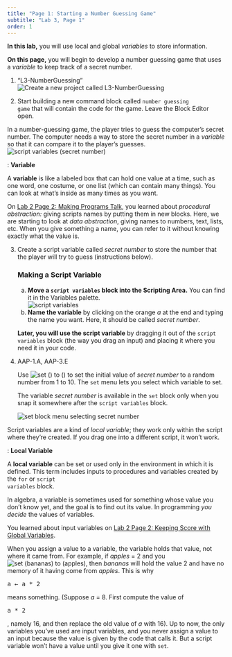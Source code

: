 ```yaml
---
title: "Page 1: Starting a Number Guessing Game"
subtitle: "Lab 3, Page 1"
order: 1
---
```


::: learn
<p><strong>In this lab,</strong> you will use local and global <em>variables</em> to store information.</p>

<p><strong>On this page,</strong> you will begin to develop a number guessing game that uses a <em>variable</em> to keep track of a secret number.</p>
:::

<!--<h2>Using a Script Variable (a Local Variable)</h2>-->

::: {#first .forYouToDo}
<ol>

<li>

::: newProject
["L3-NumberGuessing"]{.text}<img src="/img/icons/new-project-called.png" title="Create a new project called L3-NumberGuessing" alt="Create a new project called L3-NumberGuessing"/>
:::

</li>

<li>Start building a new command block called <code>number guessing game</code> that will contain the code for the game. Leave the Block Editor open.</li>

</ol>
:::

<p>In a number-guessing game, the player tries to guess the computer's secret number. The computer needs a way to store the secret number in a <em>variable</em> so that it can compare it to the player's guesses.<br /> <img src="/img/2-complexity/script-variables-secret-number.png" title="script variables (secret number)" alt="script variables (secret number)" class="indent"/></p>

::: vocabFullWidth
: <strong>Variable</strong>

<p>A <strong>variable</strong> is like a labeled box that can hold one value at a time, such as one word, one costume, or one list (which can contain many things). You can look at what's inside as many times as you want.</p>

::: endnote
On <a href="/lab-2/4-gossip.html" title="Lab 2 Page 4: Making Programs Talk">Lab 2 Page 2: Making Programs Talk</a>, you learned about <em>procedural abstraction:</em> giving scripts names by putting them in new blocks. Here, we are starting to look at <em>data abstraction</em>, giving names to numbers, text, lists, etc. When you give something a name, you can refer to it without knowing exactly what the value is.
:::
:::

::: {.forYouToDo style="clear: right;"}
<ol start="3">

<li>

Create a script variable called <var>secret number</var> to store the number that the player will try to guess (instructions below).

::: narrower
<h3><strong>Making a Script Variable</strong></h3>

<ol type="a">

<li><strong>Move a <code>script variables</code> block into the Scripting Area.</strong> You can find it in the Variables palette.<br /> <img src="/img/prog/scriptvar.png" title="script variables" alt="script variables" class="indent"/></li>

<li><strong>Name the variable</strong> by clicking on the orange <var>a</var> at the end and typing the name you want. Here, it should be called <var>secret number</var>.</li>

</ol>

<strong>Later, you will use the script variable</strong> by dragging it out of the <code>script variables</code> block (the way you drag an input) and placing it where you need it in your code.
:::

</li>

<li>

::: comment
AAP-1.A, AAP-3.E
:::

Use <img src="/img/blocks/set-empty.png" title="set () to ()" alt="set () to ()" class="inline nopadtb"/> to set the initial value of <var>secret number</var> to a random number from 1 to 10. The <code>set</code> menu lets you select which variable to set. <br />

::: sidenoteBig
The variable <var>secret number</var> is available in the <code>set</code> block only when you snap it somewhere after the <code>script variables</code> block.
:::

<img src="/img/2-complexity/set-secret-number-menu.jpg" title="set block menu selecting secret number" alt="set block menu selecting secret number" class="indent"/>

</li>

</ol>
:::


<p>Script variables are a kind of <em>local variable</em>; they work only within the script where they're created. If you drag one into a different script, it won't work.</p>

::: vocabFullWidth
: <strong>Local Variable</strong>

<p>A <strong>local variable</strong> can be set or used only in the environment in which it is defined. This term includes inputs to procedures and variables created by the <code>for</code> or <code>script variables</code> block.</p>
:::

::: endnote
<p>In algebra, a variable is sometimes used for something whose value you don't know yet, and the goal is to find out its value. In programming <em>you decide</em> the values of variables.</p>
:::

::: sidenote
You learned about input variables on <a href="/lab-2/2-keeping-score.html" title="Lab 2 Page 2: Keeping Score with Global Variables">Lab 2 Page 2: Keeping Score with Global Variables</a>.
:::

::: pseudop
When you assign a value to a variable, the variable holds that value, not where it came from. For example, if <var>apples</var> = 2 and you <img src="/img/2-complexity/set-bananas-to-apples.png" title="set (bananas) to (apples)" alt="set (bananas) to (apples)"/>, then <var>bananas</var> will hold the value 2 and have no memory of it having come from <var>apples</var>. This is why

```{=html}
<pre class="inline">a &larr; a * 2</pre>
```
means something. (Suppose <var>a</var> = 8. First compute the value of

```{=html}
<pre class="inline">a * 2</pre>
```
, namely 16, and then replace the old value of <var>a</var> with 16). Up to now, the only variables you've used are input variables, and you never assign a value to an input because the value is given by the code that calls it. But a script variable won't have a value until you give it one with <code>set</code>.
:::
